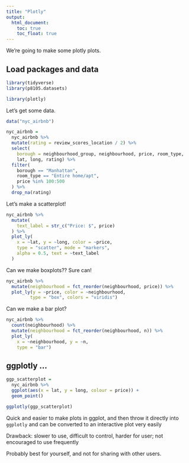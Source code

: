 ```yaml
---
title: "Plotly"
output: 
  html_document:
    toc: true
    toc_float: true
---
```


We're going to make some plotly plots.

## Load packages and data

```r
library(tidyverse)
library(p8105.datasets)

library(plotly)
```

Let's get some data.

```r
data("nyc_airbnb")

nyc_airbnb =
  nyc_airbnb %>% 
  mutate(rating = review_scores_location / 2) %>% 
  select(
    borough = neighbourhood_group, neighbourhood, price, room_type,
    lat, long, rating) %>% 
  filter(
    borough == "Manhattan",
    room_type == "Entire home/apt",
    price %in% 100:500
  ) %>% 
  drop_na(rating)
```


Let's make a scatterplot!

```r
nyc_airbnb %>% 
  mutate(
    text_label = str_c("Price: $", price)
  ) %>% 
  plot_ly(
    x = ~lat, y = ~long, color = ~price,
    type = "scatter", mode = "markers",
    alpha = 0.5, text = ~text_label
  )
```


Can we make boxplots?? Sure can!

```r
nyc_airbnb %>% 
  mutate(neighbourhood = fct_reorder(neighbourhood, price)) %>% 
  plot_ly(y = ~price, color = ~neighbourhood,
         type = "box", colors = "viridis")
```


Can we make a bar plot?

```r
nyc_airbnb %>% 
  count(neighbourhood) %>%  
  mutate(neighbourhood = fct_reorder(neighbourhood, n)) %>% 
  plot_ly(
    x = ~neighbourhood, y = ~n,
    type = "bar")
```


## ggplotly ...

```r
ggp_scatterplot = 
  nyc_airbnb %>% 
  ggplot(aes(x = lat, y = long, colour = price)) +
  geom_point()

ggplotly(ggp_scatterplot)
```

Quick and easier to make plots in ggplot, and then throw it directly into `ggplotly` and can be converted to an interactive plot very easily

Drawback: slower to use, difficult to control, harder for user; not encouraged to use frequently

Probably best for yourself, and not for sharing with other users. 